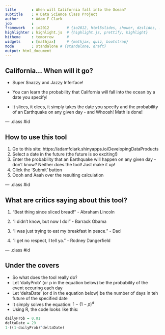 ```yaml
---
title       : When will California fall into the Ocean?
subtitle    : A Data Science Class Project
author      : Adam F Clark
job         : 
framework   : io2012        # {io2012, html5slides, shower, dzslides, ...}
highlighter : highlight.js  # {highlight.js, prettify, highlight}
hitheme     : tomorrow      # 
widgets     : [mathjax]     # {mathjax, quiz, bootstrap}
mode        : standalone # {standalone, draft}
output: html_document
---
```


## California... When will it go?

- Super Snazzy and Jazzy Inferface!

- You can learn the probability that California will fall into the ocean by a date you specify!

- It slices, it dices, it simply takes the date you specify and the probability of an Earthquake on any given day - and Whoosh!  Math is done!

--- .class #id 

## How to use this tool

1. Go to this site: https://adamfclark.shinyapps.io/DevelopingDataProducts
2. Select a date in the future (the future is so exciting!)
3. Enter the probability that an Earthquake will happen on any given day - don't know?  Neither does the tool!  Just make it up!
4. Click the 'Submit' button
5. Oooh and Aaah over the resulting calculation

--- .class #id 

## What are critics saying about this tool?

1. "Best thing since sliced bread!" - Abraham Lincoln

2. "I didn't know, but now I do!" - Barrack Obama

3. "I was just trying to eat my breakfast in peace." - Dad

4. "I get no respect, I tell ya." - Rodney Dangerfield

--- .class #id 

## Under the covers

- So what does the tool really do?
- Let 'dailyProb' (or p in the equation below) be the probability of the event occuring each day
- Let 'deltaDate' (or d in the equation below) be the number of days in teh future of the specified date
- It simply solves the equation: $1-(1-p)^d$
- Using R, the code looks like this:

```r
dailyProb = 0.01
deltaDate = 20
1-((1-dailyProb)^deltaDate)
```

